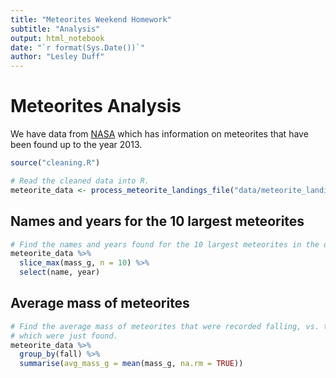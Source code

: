 ```yaml
---
title: "Meteorites Weekend Homework"
subtitle: "Analysis"
output: html_notebook
date: "`r format(Sys.Date())`"
author: "Lesley Duff"
---
```

# Meteorites Analysis

We have data from [NASA](https://www.nasa.gov/) which has information on 
meteorites that have been found up to the year 2013.

```r
source("cleaning.R")

# Read the cleaned data into R.
meteorite_data <- process_meteorite_landings_file("data/meteorite_landings.csv")
```
## Names and years for the 10 largest meteorites

```r
# Find the names and years found for the 10 largest meteorites in the data.
meteorite_data %>% 
  slice_max(mass_g, n = 10) %>% 
  select(name, year)
```
## Average mass of meteorites

```r
# Find the average mass of meteorites that were recorded falling, vs. those 
# which were just found.
meteorite_data %>% 
  group_by(fall) %>% 
  summarise(avg_mass_g = mean(mass_g, na.rm = TRUE))
```

